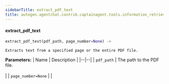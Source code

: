 ```yaml
---
sidebarTitle: extract_pdf_text
title: autogen.agentchat.contrib.captainagent.tools.information_retrieval.extract_pdf_text.extract_pdf_text
---
```


<code class="doc-symbol doc-symbol-heading doc-symbol-function"></code>
#### extract_pdf_text

```python
extract_pdf_text(pdf_path, page_number=None) -> 
```

    Extracts text from a specified page or the entire PDF file.

<b>Parameters:</b>
| Name | Description |
|--|--|
| `pdf_path` | The path to the PDF file.<br/><br/> |
| `page_number=None` |  |

<br />